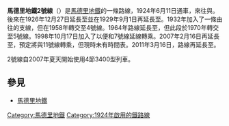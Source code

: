 '''馬德里地鐵2號線'''（{{lang-es|Línea 2}}）是[[馬德里地鐵|馬德里地鐵]]的一條路線，1924年6月11日通車，來往{{link-es|太陽站|Estación de Sol}}與{{link-es|班塔斯站|Estación de Ventas}}。後來在1926年12月27日延長至{{link-es|戈維多站|Estación de Quevedo}}並在1929年9月1日再延長至{{link-es|四路站 (馬德里地鐵)|Estación de Cuatro Caminos|四路站}}。1932年加入了一條由{{link-es|戈亞站|Estación de Goya (Metro de Madrid)}}往{{link-es|萊昂的迭戈站|Estación de Diego de León}}的支線，但在1958年轉交至4號線。1964年路線延長至{{link-es|線型城站|Estación de Ciudad Lineal}}，但此段於1970年轉交至5號線。1998年10月17日加入了{{link-es|運河站 (馬德里地鐵)|Estación de Canal|運河站}}以便和7號線延線轉乘。2007年2月16日再延長至{{link-en|拉埃里帕站|Estación de La Elipa}}，預定將與11號線轉乘，但現時未有時間表。2011年3月16日，路線再延長至{{link-es|拉斯羅薩斯站|Estación de Las Rosas}}。

2號線自2007年夏天開始使用4節3400型列車。
== 參見 ==
* [[馬德里地鐵|馬德里地鐵]]

{{馬德里地鐵2號線}}
{{馬德里地鐵}}
[[Category:馬德里地鐵|Category:馬德里地鐵]]
[[Category:1924年啟用的鐵路線|Category:1924年啟用的鐵路線]]